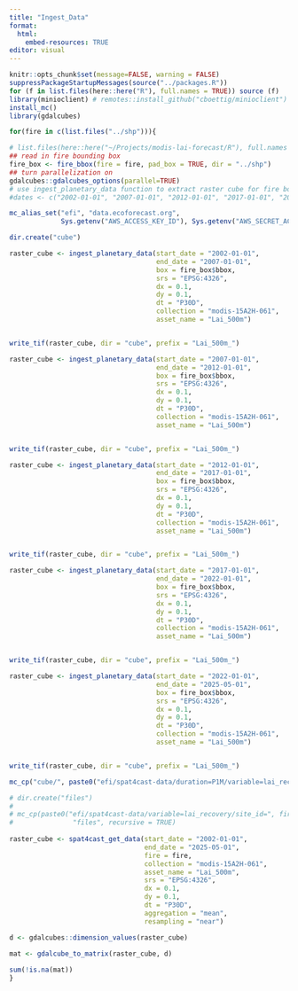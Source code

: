 ```yaml
---
title: "Ingest_Data"
format:
  html:
    embed-resources: TRUE
editor: visual
---
```


```r
knitr::opts_chunk$set(message=FALSE, warning = FALSE)
suppressPackageStartupMessages(source("../packages.R"))
for (f in list.files(here::here("R"), full.names = TRUE)) source (f)
library(minioclient) # remotes::install_github("cboettig/minioclient")
install_mc()
library(gdalcubes)
```

```r
for(fire in c(list.files("../shp"))){

# list.files(here::here("~/Projects/modis-lai-forecast/R"), full.names = TRUE)
## read in fire bounding box
fire_box <- fire_bbox(fire = fire, pad_box = TRUE, dir = "../shp")
## turn parallelization on
gdalcubes::gdalcubes_options(parallel=TRUE)
# use ingest_planetary_data function to extract raster cube for fire bounding box between Jan 1 2002 and Mar 1 2023. Loop through 5 year increments to avoid ingest_planetary_data timing out.
#dates <- c("2002-01-01", "2007-01-01", "2012-01-01", "2017-01-01", "2022-01-01", "2025-03-01")

mc_alias_set("efi", "data.ecoforecast.org",
             Sys.getenv("AWS_ACCESS_KEY_ID"), Sys.getenv("AWS_SECRET_ACCESS_KEY"))

dir.create("cube")

raster_cube <- ingest_planetary_data(start_date = "2002-01-01",
                                     end_date = "2007-01-01",
                                     box = fire_box$bbox,
                                     srs = "EPSG:4326",
                                     dx = 0.1,
                                     dy = 0.1,
                                     dt = "P30D",
                                     collection = "modis-15A2H-061",
                                     asset_name = "Lai_500m")


write_tif(raster_cube, dir = "cube", prefix = "Lai_500m_")

raster_cube <- ingest_planetary_data(start_date = "2007-01-01",
                                     end_date = "2012-01-01",
                                     box = fire_box$bbox,
                                     srs = "EPSG:4326",
                                     dx = 0.1,
                                     dy = 0.1,
                                     dt = "P30D",
                                     collection = "modis-15A2H-061",
                                     asset_name = "Lai_500m")


write_tif(raster_cube, dir = "cube", prefix = "Lai_500m_")

raster_cube <- ingest_planetary_data(start_date = "2012-01-01",
                                     end_date = "2017-01-01",
                                     box = fire_box$bbox,
                                     srs = "EPSG:4326",
                                     dx = 0.1,
                                     dy = 0.1,
                                     dt = "P30D",
                                     collection = "modis-15A2H-061",
                                     asset_name = "Lai_500m")


write_tif(raster_cube, dir = "cube", prefix = "Lai_500m_")

raster_cube <- ingest_planetary_data(start_date = "2017-01-01",
                                     end_date = "2022-01-01",
                                     box = fire_box$bbox,
                                     srs = "EPSG:4326",
                                     dx = 0.1,
                                     dy = 0.1,
                                     dt = "P30D",
                                     collection = "modis-15A2H-061",
                                     asset_name = "Lai_500m")


write_tif(raster_cube, dir = "cube", prefix = "Lai_500m_")

raster_cube <- ingest_planetary_data(start_date = "2022-01-01",
                                     end_date = "2025-05-01",
                                     box = fire_box$bbox,
                                     srs = "EPSG:4326",
                                     dx = 0.1,
                                     dy = 0.1,
                                     dt = "P30D",
                                     collection = "modis-15A2H-061",
                                     asset_name = "Lai_500m")


write_tif(raster_cube, dir = "cube", prefix = "Lai_500m_")

mc_cp("cube/", paste0("efi/spat4cast-data/duration=P1M/variable=lai_recovery/site_id=", fire,"/"), recursive = TRUE)

# dir.create("files")
#  
# mc_cp(paste0("efi/spat4cast-data/variable=lai_recovery/site_id=", fire,"/"),
#               "files", recursive = TRUE)
 
raster_cube <- spat4cast_get_data(start_date = "2002-01-01",
                                  end_date = "2025-05-01",
                                  fire = fire,
                                  collection = "modis-15A2H-061",
                                  asset_name = "Lai_500m",
                                  srs = "EPSG:4326",
                                  dx = 0.1, 
                                  dy = 0.1, 
                                  dt = "P30D",
                                  aggregation = "mean",
                                  resampling = "near")

d <- gdalcubes::dimension_values(raster_cube)
 
mat <- gdalcube_to_matrix(raster_cube, d)

sum(!is.na(mat))
}

```
